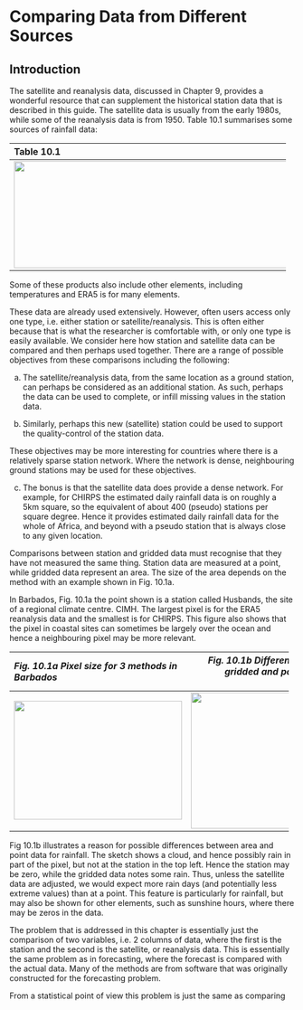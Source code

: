 # Comparing Data from Different Sources
## Introduction

The satellite and reanalysis data, discussed in Chapter 9, provides a
wonderful resource that can supplement the historical station data that
is described in this guide. The satellite data is usually from the early
1980s, while some of the reanalysis data is from 1950. Table 10.1
summarises some sources of rainfall data:

  -----------------------------------------------------------------------
  Table 10.1
  -----------------------------------------------------------------------
  ![](figures/Table10.1.png){width="6.268055555555556in"
  height="1.9694444444444446in"}

  -----------------------------------------------------------------------

Some of these products also include other elements, including
temperatures and ERA5 is for many elements.

These data are already used extensively. However, often users access
only one type, i.e. either station or satellite/reanalysis. This is
often either because that is what the researcher is comfortable with, or
only one type is easily available. We consider here how station and
satellite data can be compared and then perhaps used together. There are
a range of possible objectives from these comparisons including the
following:

a)  The satellite/reanalysis data, from the same location as a ground
    station, can perhaps be considered as an additional station. As
    such, perhaps the data can be used to complete, or infill missing
    values in the station data.

b)  Similarly, perhaps this new (satellite) station could be used to
    support the quality-control of the station data.

These objectives may be more interesting for countries where there is a
relatively sparse station network. Where the network is dense,
neighbouring ground stations may be used for these objectives.

c)  The bonus is that the satellite data does provide a dense network.
    For example, for CHIRPS the estimated daily rainfall data is on
    roughly a 5km square, so the equivalent of about 400 (pseudo)
    stations per square degree. Hence it provides estimated daily
    rainfall data for the whole of Africa, and beyond with a pseudo
    station that is always close to any given location.

Comparisons between station and gridded data must recognise that they
have not measured the same thing. Station data are measured at a point,
while gridded data represent an area. The size of the area depends on
the method with an example shown in Fig. 10.1a.

In Barbados, Fig. 10.1a the point shown is a station called Husbands,
the site of a regional climate centre. CIMH. The largest pixel is for
the ERA5 reanalysis data and the smallest is for CHIRPS. This figure
also shows that the pixel in coastal sites can sometimes be largely over
the ocean and hence a neighbouring pixel may be more relevant.

  -------------------------------------------------------------------------------------------------------------
  ***Fig. 10.1a Pixel size for 3 methods in Barbados***                                        ***Fig. 10.1b Difference between gridded and point data for rainfall***
  ------------------------------------------------------ ------------------------------------------------------
  ![](figures/Fig10.1a.png){width="3.094673009623797in"   ![](figures/Fig10.1b.png){width="2.7712182852143483in"
  height="2.188830927384077in"}                          height="2.506793525809274in"}

  -------------------------------------------------------------------------------------------------------------

Fig 10.1b illustrates a reason for possible differences between area and
point data for rainfall. The sketch shows a cloud, and hence possibly
rain in part of the pixel, but not at the station in the top left. Hence
the station may be zero, while the gridded data notes some rain. Thus,
unless the satellite data are adjusted, we would expect more rain days
(and potentially less extreme values) than at a point. This feature is
particularly for rainfall, but may also be shown for other elements,
such as sunshine hours, where there may be zeros in the data.

The problem that is addressed in this chapter is essentially just the
comparison of two variables, i.e. 2 columns of data, where the first is
the station and the second is the satellite, or reanalysis data. This is
essentially the same problem as in forecasting, where the forecast is
compared with the actual data. Many of the methods are from software
that was originally constructed for the forecasting problem.

From a statistical point of view this problem is just the same as
comparing
